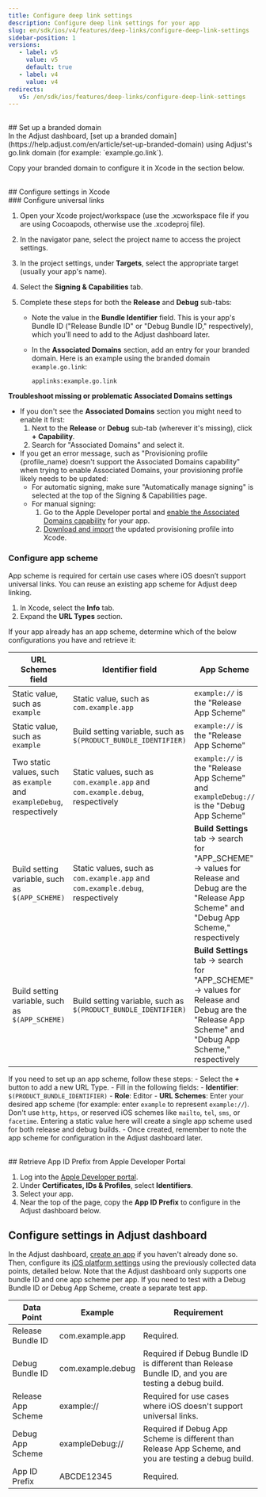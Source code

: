 ```yaml
---
title: Configure deep link settings
description: Configure deep link settings for your app
slug: en/sdk/ios/v4/features/deep-links/configure-deep-link-settings
sidebar-position: 1
versions:
   - label: v5
     value: v5
     default: true
   - label: v4
     value: v4
redirects:
   v5: /en/sdk/ios/features/deep-links/configure-deep-link-settings
---
```


<br />
## Set up a branded domain
<br />
In the Adjust dashboard, [set up a branded
domain](https://help.adjust.com/en/article/set-up-branded-domain) using Adjust's
go.link domain (for example: `example.go.link`).

Copy your branded domain to configure it in Xcode in the section below.

<br />
## Configure settings in Xcode
<br />
### Configure universal links

1. Open your Xcode project/workspace (use the .xcworkspace file if you are using Cocoapods, otherwise use the .xcodeproj file).
2. In the navigator pane, select the project name to access the project settings.
3. In the project settings, under **Targets**, select the appropriate target (usually your app's name).
4. Select the **Signing & Capabilities** tab.
5. Complete these steps for both the **Release** and **Debug** sub-tabs:

   -  Note the value in the **Bundle Identifier** field. This is your app's Bundle ID ("Release Bundle ID" or "Debug Bundle ID," respectively), which you'll need to add to the Adjust dashboard later.
   -  In the **Associated Domains** section, add an entry for your branded domain. Here is an example using the branded domain `example.go.link`:

      `applinks:example.go.link`

**Troubleshoot missing or problematic Associated Domains settings**

-  If you don't see the **Associated Domains** section you might need to enable it first:
   1. Next to the **Release** or **Debug** sub-tab (wherever it's missing), click **+ Capability**.
   2. Search for "Associated Domains" and select it.
-  If you get an error message, such as "Provisioning profile \{profile_name\} doesn't support the Associated Domains capability" when trying to enable Associated Domains, your provisioning profile likely needs to be updated:
   -  For automatic signing, make sure "Automatically manage signing" is selected at the top of the Signing & Capabilities page.
   -  For manual signing:
      1. Go to the Apple Developer portal and [enable the Associated Domains capability](https://developer.apple.com/help/account/manage-identifiers/enable-app-capabilities) for your app.
      2. [Download and import](https://help.apple.com/xcode/mac/current/#/dev1bf96f17e) the updated provisioning profile into Xcode.

### Configure app scheme

App scheme is required for certain use cases where iOS doesn’t support universal links. You can reuse an existing app scheme for Adjust deep linking.

1. In Xcode, select the **Info** tab.
2. Expand the **URL Types** section.

If your app already has an app scheme, determine which of the below configurations you have and retrieve it:

| **URL Schemes** field                                                 | **Identifier** field                                                           | App Scheme                                                                                                                                          |
| --------------------------------------------------------------------- | ------------------------------------------------------------------------------ | --------------------------------------------------------------------------------------------------------------------------------------------------- |
| Static value, such as `example`                                       | Static value, such as `com.example.app`                                        | `example://` is the "Release App Scheme"                                                                                                            |
| Static value, such as `example`                                       | Build setting variable, such as `$(PRODUCT_BUNDLE_IDENTIFIER)`                 | `example://` is the "Release App Scheme"                                                                                                            |
| Two static values, such as `example` and `exampleDebug`, respectively | Static values, such as `com.example.app` and `com.example.debug`, respectively | `example://` is the "Release App Scheme" and `exampleDebug://` is the "Debug App Scheme"                                                            |
| Build setting variable, such as `$(APP_SCHEME)`                       | Static values, such as `com.example.app` and `com.example.debug`, respectively | **Build Settings** tab -> search for "APP_SCHEME" -> values for Release and Debug are the "Release App Scheme" and "Debug App Scheme," respectively |
| Build setting variable, such as `$(APP_SCHEME)`                       | Build setting variable, such as `$(PRODUCT_BUNDLE_IDENTIFIER)`                 | **Build Settings** tab -> search for "APP_SCHEME" -> values for Release and Debug are the "Release App Scheme" and "Debug App Scheme," respectively |

If you need to set up an app scheme, follow these steps: - Select the **+** button to add a new URL Type. - Fill in the following fields: - **Identifier**: `$(PRODUCT_BUNDLE_IDENTIFIER)` - **Role**: Editor - **URL Schemes**: Enter your desired app scheme (for example: enter `example` to represent `example://`). Don't use `http`, `https`, or reserved iOS schemes like `mailto`, `tel`, `sms`, or `facetime`. Entering a static value here will create a single app scheme used for both release and debug builds. - Once created, remember to note the app scheme for configuration in the Adjust dashboard later.

<br />
## Retrieve App ID Prefix from Apple Developer Portal

1. Log into the [Apple Developer portal](https://developer.apple.com/account/).
2. Under **Certificates, IDs & Profiles**, select **Identifiers**.
3. Select your app.
4. Near the top of the page, copy the **App ID Prefix** to configure in the Adjust dashboard below.
   <br />

## Configure settings in Adjust dashboard

In the Adjust dashboard, [create an app](https://help.adjust.com/en/article/app-setup) if you haven't already done so. Then, configure its [iOS platform settings](https://help.adjust.com/en/article/platforms-ios-android-amazon-microsoft) using the previously collected data points, detailed below. Note that the Adjust dashboard only supports one bundle ID and one app scheme per app. If you need to test with a Debug Bundle ID or Debug App Scheme, create a separate test app.

| Data Point         | Example           | Requirement                                                                                           |
| ------------------ | ----------------- | ----------------------------------------------------------------------------------------------------- |
| Release Bundle ID  | com.example.app   | Required.                                                                                             |
| Debug Bundle ID    | com.example.debug | Required if Debug Bundle ID is different than Release Bundle ID, and you are testing a debug build.   |
| Release App Scheme | example://        | Required for use cases where iOS doesn't support universal links.                                     |
| Debug App Scheme   | exampleDebug://   | Required if Debug App Scheme is different than Release App Scheme, and you are testing a debug build. |
| App ID Prefix      | ABCDE12345        | Required.                                                                                             |
